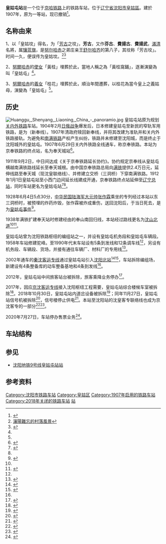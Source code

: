 {{for|沈阳地铁9号线的车站|皇姑屯站站}}
{{Infobox China railway station
| 车站名称 = 皇姑屯站
| 图片 = File:Huanggutun Railway Station 2018-07-08 084104.jpg
| 图片介绍 = 
| 其他名称 = 皇姑屯站
| 车站拼音 = Huanggutun
| 英文名称 = Huanggutun Railway Station
| 车站代码 = 53144<ref>{{cite book|title=中华人民共和国铁路车站代码（GB/T 10302-2010）|publisher=中国标准出版社|year=2010|isbn=155066140495|ignore-isbn-error=true|pages=16}}</ref>
| 电报码 = HTT<ref>{{cite book|author=铁道部电子计算技术中心, 铁道部运输局|title=铁路车站站名代码表：TMIS使用|publisher=中国铁道出版社|location=北京|year=1998|isbn=9787113030995|pages=128}}</ref>
| 拼音码 = HGT
| 车站位置 = [[辽宁省|辽宁省]][[沈阳市|沈阳市]][[皇姑區|皇姑區]]天山南路
| 坐标 = {{coord|41|48|37|N|123|23|27|E|region:CN_type:railwaystation|display=title,inline}}
| 归属 = [[中国铁路沈阳局集团|中国铁路沈阳局集团]][[沈阳车务段|沈阳车务段]]
| 线路 = [[京哈铁路|京哈铁路]]、[[沈山北线|沈山北线]]
| 车站等级 = 一等站
| 使用状态 = 已撤销
| 月台数目 = 
| 站台面 = 
| 股道数目 = 
| 网站 = 
| closed = 2018年11月27日
}}
'''皇姑屯站'''是一个位于[[京哈铁路|京哈铁路]]上的铁路车站，位于[[辽宁省|辽宁省]][[沈阳市|沈阳市]][[皇姑區|皇姑區]]。建於1907年，原为一等站，现已撤销<ref>{{cite news|url=http://www.chinanews.com/cj/2018/11-27/8686593.shtml|title=京沈高铁辽宁段设备全部调整完毕 已具备开通条件|publisher=中国新闻网|date=2018-11-27|accessdate=2018-11-27|archive-date=2018-11-27|archive-url=https://web.archive.org/web/20181127193659/http://www.chinanews.com/cj/2018/11-27/8686593.shtml|dead-url=no}}</ref>。

== 名称由来 ==
1、以「皇姑坟」得名，为「[[費揚武|芳古]]之坟」，'''芳古'''，又作'''芬古'''、'''費揚古'''、'''費揚武'''，[[清朝|滿清]]名將，属[[镶蓝旗|镶蓝旗]]，是[[努尔哈赤|努尔哈赤]]之弟庄亲王[[舒尔哈齐|舒尔哈齐]]的第八子，其坟称「芳古坟」。时间一久，便误传为皇姑坟。<ref name="瀋">[http://www.ln.xinhuanet.com/gundong/2017-09/01/c_1133636261.htm 瀋陽難忘的村落風景]{{Dead link|date=2019年12月|bot=InternetArchiveBot|fix-attempted=yes}}</ref><ref>{{Cite web|title=沈阳“皇姑屯”地名之谜|url=http://www.sohu.com/a/7428059_115482|accessdate=2020-09-02|work=www.sohu.com|language=en|archive-date=2020-10-26|archive-url=https://web.archive.org/web/20201026054814/https://www.sohu.com/a/7428059_115482|dead-url=no}}</ref>

2、[[努爾哈赤|努爾哈赤]]的[[使女|使女]]「黃桂」埋葬於此，當地人稱之為「黃桂窩鋪」，逐漸演變為叫「皇姑屯」<ref name="瀋"/>。

3、[[努爾哈赤|努爾哈赤]]的[[義女|義女]]「桂花」埋葬於此，順治年間遷葬，以桂花為當今皇上之義姑母，演變為「皇姑屯」<ref name="瀋"/>。

== 历史 ==
[[File:Huanggu,_Shenyang,_Liaoning,_China_-_panoramio.jpg|thumb]]
皇姑屯站原为规划[[关内外铁路|关内外铁路]]车站。1904年2月[[日俄战争|日俄战争]]爆发后，日本修建皇姑屯至新民的窄轨军用铁路，是为（新奉线）。1907年清政府赎回新奉线，并将其改建为准轨并和关内外铁路接轨。为避免和[[南满铁路|南满铁路]]产权产生纠纷，铁路并未修建至沈阳城，而是终止于沈阳城外的皇姑屯。1907年6月29日关内外铁路全线通车，称京奉铁路。本站为京奉铁路的终点站，名为奉天城站<ref name="syb">{{cite book|author=沈阳铁路局志编纂委员会编|title=沈阳铁路局志：1891-1995|publisher=中国铁道出版社|year=1997|isbn=7113028152}}</ref>{{rp|99,166}}。

1911年9月2日，中日间达成《关于京奉铁路延长协约》。协约规定京奉线从皇姑屯横越南满铁路线延长至奉天城根。由中国京奉铁路总局向[[满铁|满铁]]提供2.4万日元，延伸线路至奉天城（现沈皇联络线）、并修建立交桥（三洞桥）下穿南满铁路。1912年1月1日皇姑屯站至小西门边间延长线建成开通，京奉铁路终点站延伸至[[辽宁总站|辽宁总站]]，同时车站更名为皇姑屯站<ref name="lho">{{cite journal|author=卢庆旼|title=中国东北和韩国近代铁路沿线主要城市及建筑之比较研究|publisher=清华大学|year=2014}}</ref><ref name="syb"/>{{rp|166}}。

1928年6月4日5点30分，[[中华民国|中华民国]][[中華民國國家元首列表|陆海军大元帅]][[张作霖|张作霖]]乘坐的专列经过本站以东三洞桥时，被预埋的炸药炸毁，张作霖被炸成重伤，送回沈阳后，于当日死去，是为[[皇姑屯事件|皇姑屯事件]]<ref>{{Cite web|title=皇姑屯事件原版照片公开:日军抢着与被炸专列合影|url=https://www.chinanews.com/cul/2015/05-05/7254035.shtml|accessdate=2019-06-08|date=2015-05-05|publisher=[[沈阳晚报|沈阳晚报]]|archive-date=2019-06-09|archive-url=https://web.archive.org/web/20190609014758/https://www.chinanews.com/cul/2015/05-05/7254035.shtml|dead-url=no}}</ref>。

1938年满铁扩建奉天站时修建经由{{站|揽军屯}}的奉山南回归线，本站经过路线更名为[[沈山北线|沈山北道]]<ref name="syb"/>{{rp|168,287}}<ref name="lnrail">{{cite book|author=《辽宁省志·铁道志》编委会|title=辽宁省志·铁道志|publisher=[[中国铁道出版社|中国铁道出版社]]|year=2000|isbn=7-113-03971-5}}</ref>{{rp|98}}。

皇姑屯站曾为沈阳铁路枢纽的编组站之一，并设有皇姑屯机务段和皇姑屯车辆段。1958年车站修建驼峰。至1990年代末车站设有5条到发线和12条调车线<ref name="syb"/>{{rp|369}}，另设有机务段、车辆段、货场，并接有通往车辆厂、材料厂的专用线<ref name="hemu">{{cite journal|author=仇湘|title=秦沈客运专线皇姑屯动车整备基地总体设计|work=铁道标准设计|year=2005|doi=10.3969/j.issn.1004-2954.2005.06.030}}</ref>。

2002年通车的[[秦沈客运专线|秦沈客运专线]]通过皇姑屯站引入[[沈阳北站|沈阳北站]]<ref>{{cite news|title=秦沈线后天首发进京车|url=http://news.sina.com.cn/c/2003-10-09/1124883720s.shtml|work=沈阳今报|publisher=新浪网|date=2003-10-09|accessdate=2021-05-27|archive-date=2021-06-06|archive-url=https://web.archive.org/web/20210606053946/http://news.sina.com.cn/c/2003-10-09/1124883720s.shtml|dead-url=no}}</ref><ref>{{cite journal|author1=季学胜|author2=张琦|title=计算机技术在秦沈客运专线铁路系统的应用|work=铁路计算机应用|year=2002|doi=10.3969/j.issn.1005-8451.2002.07.011|quote=秦沈铁路是我国第一条客运专线,干线线路总长371km，自山海关运转场（不含）至皇姑屯站（不含）}}</ref>，车站拆除编组场，新建设有4条整备库的动车整备基地和4条到发线<ref name="hemu"/>。

2012年，皇姑屯站中间旅客站台被拆除，旅客乘降业务停办<ref>{{cite news|url=http://liaoning.nen.com.cn/system/2018/11/28/020723614.shtml|title=107岁的皇姑屯火车站正式关闭|publisher=[[辽宁日报|辽宁日报]]|date=2018-11-28|accessdate=2018-11-28|archive-date=2018-11-28|archive-url=https://web.archive.org/web/20181128075445/http://liaoning.nen.com.cn/system/2018/11/28/020723614.shtml|dead-url=no}}</ref>。

2017年，因应[[京沈客运专线|京沈客运专线]]接入沈阳枢纽工程需要，皇姑屯站综合楼候车室被拆除<ref>{{Cite web|title=再见了，皇姑屯站 ——京沈客专顺利引入沈阳枢纽|url=http://www.peoplerail.com/rail/show-478-394237-1.html|accessdate=2019-11-05|date=2018-11-29|publisher=[[人民铁道|人民铁道]]|archive-date=2019-11-05|archive-url=https://web.archive.org/web/20191105232941/http://www.peoplerail.com/rail/show-478-394237-1.html|dead-url=no}}</ref>。2018年10月30日，皇姑屯站内道岔设备被拆除<ref>{{cite news|url=http://www.ln.chinanews.com/news/2018/1101/8480.html|title=沈山北道沈于线自闭改造施工顺利结束|publisher=辽宁新闻网|date=2018-11-01|accessdate=2018-11-28|archive-date=2018-11-28|archive-url=https://web.archive.org/web/20181128075442/http://www.ln.chinanews.com/news/2018/1101/8480.html|dead-url=no}}</ref>；同年11月27日，皇姑屯站信号机被拆除<ref>{{cite news|url=http://3rd.crcebg.com/art/2018/11/27/art_13226_2793481.html|title=再见了,皇姑屯 京沈客专顺利引入沈阳枢纽|work=中国铁建电气化局集团第三工程有限公司|date=2018-11-27|accessdate=2018-11-28|archive-date=2018-11-28|archive-url=https://web.archive.org/web/20181128075323/http://3rd.crcebg.com/art/2018/11/27/art_13226_2793481.html|dead-url=no}}</ref>，信号楼停止供电<ref>{{cite web|title=再见皇姑屯 你好京沈线|url=http://www.sohu.com/a/278311666_349252|accessdate=2018-11-28|date=2018-11-28|work=沈阳日报|archive-date=2018-11-28|archive-url=https://web.archive.org/web/20181128164749/http://www.sohu.com/a/278311666_349252|dead-url=no}}</ref>。本站至沈阳站的沈皇客专联络线也成为京沈客专的一部分<ref>{{cite web|title=中铁九局京沈客专沈阳枢纽站前工程级配碎石采购招标公告|url=http://www.sohu.com/a/195041107_99894134|accessdate=2019-07-14|date=2017-09-27|publisher=中国砂石协会|quote=京沈客专引入枢纽后在皇姑屯站利用哈大客专设计的沈皇客专联络线贯通引入沈阳站，沈阳站维持既有。|archive-date=2019-07-14|archive-url=https://web.archive.org/web/20190714035812/http://www.sohu.com/a/195041107_99894134|dead-url=no}}</ref><ref>{{cite web|title=沈供新视角【第5期】|url=http://www.sohu.com/a/279300927_99906163|accessdate=2019-07-14|date=2018-12-03|publisher=沈阳供电段|archiveurl=https://web.archive.org/web/20190714035814/http://www.sohu.com/a/279300927_99906163|archivedate=2019-07-14|dead-url=yes}}</ref>。

2020年7月27日，车站停办售票业务<ref>{{cite news|title=注意！沈阳多个火车站停止售票！|url=http://k.sina.com.cn/article_2093606665_m7cc9e70903300zd3r.html?from=news&subch=onews|work=辽宁日报|publisher=新浪网|date=2020-07-31}}</ref>。

==车站结构==
{{Main|Template:沈阳铁路车站RDT/皇姑屯站}}{{RailStStart|北|w3=400|'''原站房'''}}
{{RailStLine|||←<small>（[[大成站_(辽宁省)|大成]]）</small>{{0}} {{0}} {{0}} {{0}} {{0}}'''沈山北道'''<small>（{{站|沈阳北}}普速场）</small>→}}
{{RailStLine|||{{0}} <small>（后丁香西线路所）</small>'''京哈铁路'''<small>（{{站|沈阳北}}高速场）</small>→|top=y}}
{{RailStLine|||←<small>（后丁香西线路所）</small>'''京哈铁路'''<small>（{{站|沈阳北}}高速场）</small>|top=y}}
{{RailStLine|||{{0}} <small>（后丁香东线路所）</small>'''京沈客运专线'''<small>（{{站|沈阳}}高速场）</small>→|top=y}}
{{RailStLine|||←<small>（后丁香东线路所）</small>'''京沈客运专线'''<small>（{{站|沈阳}}高速场）</small>|top=y}}
{{RailStLine|||←<small>（[[大成站_(辽宁省)|大成]]）</small>{{0}} {{0}} {{0}} {{0}} {{0}} '''沈于线'''<small>{{0}} {{0}} {{0}} {{0}}（{{站|沈阳}}普速场）</small>→|top=y}}
{{RailStEnd|南||皇姑屯动车整备库、原货场}}

== 参见 ==
*[[沈阳地铁9号线|沈阳地铁9号线]][[皇姑屯站站|皇姑屯站站]]

== 参考资料 ==
{{reflist|2}}

{{京哈铁路}}
{{皇姑屯铁路}}
{{京沈客运专线|nocat}}
[[Category:沈阳市铁路车站|Category:沈阳市铁路车站]]
[[Category:皇姑区|Category:皇姑区]]
[[Category:1907年启用的铁路车站|Category:1907年启用的铁路车站]]
[[Category:2018年关闭的铁路车站|Category:2018年关闭的铁路车站]]
[[Category:京奉铁路|站]]